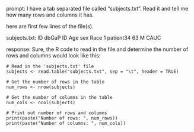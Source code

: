 prompt:
I have a tab separated file called "subjects.txt". Read it and tell me how many rows and columns it has. 

here are first few lines of the file(s).

subjects.txt:
ID	dbGaP ID	Age	sex	Race
1	patient34	63	M	CAUC


response:
Sure, the R code to read in the file and determine the number of rows and columns would look like this:

```
# Read in the 'subjects.txt' file
subjects <- read.table("subjects.txt", sep = "\t", header = TRUE)

# Get the number of rows in the table
num_rows <- nrow(subjects)

# Get the number of columns in the table
num_cols <- ncol(subjects)

# Print out number of rows and columns 
print(paste("Number of rows: ", num_rows))
print(paste("Number of columns: ", num_cols))
```
